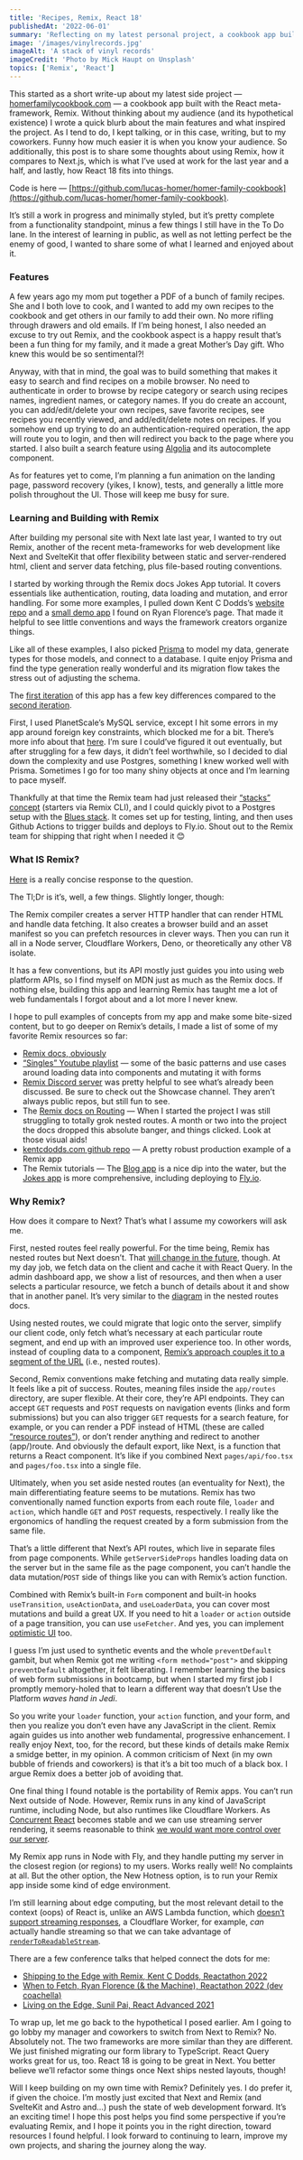 ```yaml
---
title: 'Recipes, Remix, React 18'
publishedAt: '2022-06-01'
summary: 'Reflecting on my latest personal project, a cookbook app built with Remix'
image: '/images/vinylrecords.jpg'
imageAlt: 'A stack of vinyl records'
imageCredit: 'Photo by Mick Haupt on Unsplash'
topics: ['Remix', 'React']
---
```


This started as a short write-up about my latest side project — [homerfamilycookbook.com](https://homerfamilycookbook.com) — a cookbook app built with the React meta-framework, Remix. Without thinking about my audience (and its hypothetical existence) I wrote a quick blurb about the main features and what inspired the project. As I tend to do, I kept talking, or in this case, writing, but to my coworkers. Funny how much easier it is when you know your audience. So additionally, this post is to share some thoughts about using Remix, how it compares to Next.js, which is what I’ve used at work for the last year and a half, and lastly, how React 18 fits into things.

Code is here — [https://github.com/lucas-homer/homer-family-cookbook](https://github.com/lucas-homer/homer-family-cookbook).

It’s still a work in progress and minimally styled, but it’s pretty complete from a functionality standpoint, minus a few things I still have in the To Do lane. In the interest of learning in public, as well as not letting perfect be the enemy of good, I wanted to share some of what I learned and enjoyed about it.

### Features

A few years ago my mom put together a PDF of a bunch of family recipes. She and I both love to cook, and I wanted to add my own recipes to the cookbook and get others in our family to add their own. No more rifling through drawers and old emails. If I’m being honest, I also needed an excuse to try out Remix, and the cookbook aspect is a happy result that’s been a fun thing for my family, and it made a great Mother’s Day gift. Who knew this would be so sentimental?!

Anyway, with that in mind, the goal was to build something that makes it easy to search and find recipes on a mobile browser. No need to authenticate in order to browse by recipe category or search using recipes names, ingredient names, or category names. If you do create an account, you can add/edit/delete your own recipes, save favorite recipes, see recipes you recently viewed, and add/edit/delete notes on recipes. If you somehow end up trying to do an authentication-required operation, the app will route you to login, and then will redirect you back to the page where you started. I also built a search feature using [Algolia](algolia.com) and its autocomplete component.

As for features yet to come, I’m planning a fun animation on the landing page, password recovery (yikes, I know), tests, and generally a little more polish throughout the UI. Those will keep me busy for sure.

### Learning and Building with Remix

After building my personal site with Next late last year, I wanted to try out Remix, another of the recent meta-frameworks for web development like Next and SvelteKit that offer flexibility between static and server-rendered html, client and server data fetching, plus file-based routing conventions.

I started by working through the Remix docs Jokes App tutorial. It covers essentials like authentication, routing, data loading and mutation, and error handling. For some more examples, I pulled down Kent C Dodds’s [website repo](https://github.com/kentcdodds/kentcdodds.com) and a [small demo app](https://github.com/ryanflorence/remix-planner) I found on Ryan Florence’s page. That made it helpful to see little conventions and ways the framework creators organize things.

Like all of these examples, I also picked [Prisma](https://prisma.io) to model my data, generate types for those models, and connect to a database. I quite enjoy Prisma and find the type generation really wonderful and its migration flow takes the stress out of adjusting the schema.

The [first iteration](https://github.com/lucas-homer/homer-family-cookbook-old) of this app has a few key differences compared to the [second iteration](github.com/lucas-homer/homer-family-cookbook).

First, I used PlanetScale’s MySQL service, except I hit some errors in my app around foreign key constraints, which blocked me for a bit. There’s more info about that [here](https://www.prisma.io/docs/guides/database/using-prisma-with-planetscale#differences-to-consider). I’m sure I could’ve figured it out eventually, but after struggling for a few days, it didn’t feel worthwhile, so I decided to dial down the complexity and use Postgres, something I knew worked well with Prisma. Sometimes I go for too many shiny objects at once and I’m learning to pace myself.

Thankfully at that time the Remix team had just released their [“stacks” concept](http://remix.run/stacks) (starters via Remix CLI), and I could quickly pivot to a Postgres setup with the [Blues stack](https://github.com/remix-run/blues-stack). It comes set up for testing, linting, and then uses Github Actions to trigger builds and deploys to Fly.io. Shout out to the Remix team for shipping that right when I needed it 😊

### What IS Remix?

[Here](https://remix.run/docs/en/v1/pages/technical-explanation) is a really concise response to the question.

The Tl;Dr is it’s, well, a few things. Slightly longer, though:

The Remix compiler creates a server HTTP handler that can render HTML and handle data fetching. It also creates a browser build and an asset manifest so you can prefetch resources in clever ways. Then you can run it all in a Node server, Cloudflare Workers, Deno, or theoretically any other V8 isolate.

It has a few conventions, but its API mostly just guides you into using web platform APIs, so I find myself on MDN just as much as the Remix docs. If nothing else, building this app and learning Remix has taught me a lot of web fundamentals I forgot about and a lot more I never knew.

I hope to pull examples of concepts from my app and make some bite-sized content, but to go deeper on Remix’s details, I made a list of some of my favorite Remix resources so far:

- [Remix docs, obviously](https://remix.run/docs)
- [“Singles” Youtube playlist](https://www.youtube.com/playlist?list=PLXoynULbYuEDG2wBFSZ66b85EIspy3fy6) — some of the basic patterns and use cases around loading data into components and mutating it with forms
- [Remix Discord server](https://discord.gg/DeagGWZU7v) was pretty helpful to see what’s already been discussed. Be sure to check out the Showcase channel. They aren’t always public repos, but still fun to see.
- The [Remix docs on Routing](https://remix.run/docs/en/v1/guides/routing) — When I started the project I was still struggling to totally grok nested routes. A month or two into the project the docs dropped this absolute banger, and things clicked. Look at those visual aids!
- [kentcdodds.com github repo](https://github.com/kentcdodds/kentcdodds.com) — A pretty robust production example of a Remix app
- The Remix tutorials — The [Blog app](https://remix.run/docs/en/v1/tutorials/blog) is a nice dip into the water, but the [Jokes app](https://remix.run/docs/en/v1/tutorials/jokes) is more comprehensive, including deploying to [Fly.io](https://fly.io).

### Why Remix?

How does it compare to Next? That’s what I assume my coworkers will ask me.

First, nested routes feel really powerful. For the time being, Remix has nested routes but Next doesn’t. That [will change in the future](https://nextjs.org/blog/layouts-rfc), though. At my day job, we fetch data on the client and cache it with React Query. In the admin dashboard app, we show a list of resources, and then when a user selects a particular resource, we fetch a bunch of details about it and show that in another panel. It’s very similar to the [diagram](https://remix.run/docs/en/v1/guides/routing#what-is-nested-routing) in the nested routes docs.

Using nested routes, we could migrate that logic onto the server, simplify our client code, only fetch what’s necessary at each particular route segment, and end up with an improved user experience too. In other words, instead of coupling data to a component, [Remix’s approach couples it to a segment of the URL](https://youtu.be/Ck-e3hd3pKw?t=9819) (i.e., nested routes).

Second, Remix conventions make fetching and mutating data really simple. It feels like a pit of success. Routes, meaning files inside the `app/routes` directory, are super flexible. At their core, they’re API endpoints. They can accept `GET` requests and `POST` requests on navigation events (links and form submissions) but you can also trigger `GET` requests for a search feature, for example, or you can render a PDF instead of HTML (these are called [“resource routes”](https://remix.run/docs/en/v1/guides/resource-routes#resource-routes)), or don’t render anything and redirect to another (app/)route. And obviously the default export, like Next, is a function that returns a React component. It’s like if you combined Next `pages/api/foo.tsx` and `pages/foo.tsx` into a single file.

Ultimately, when you set aside nested routes (an eventuality for Next), the main differentiating feature seems to be mutations. Remix has two conventionally named function exports from each route file, `loader` and `action`, which handle `GET` and `POST` requests, respectively. I really like the ergonomics of handling the request created by a form submission from the same file.

That’s a little different that Next’s API routes, which live in separate files from page components. While `getServerSideProps` handles loading data on the server but in the same file as the page component, you can’t handle the data mutation/`POST` side of things like you can with Remix’s action function.

Combined with Remix’s built-in `Form` component and built-in hooks `useTransition`, `useActionData`, and `useLoaderData`, you can cover most mutations and build a great UX. If you need to hit a `loader` or `action` outside of a page transition, you can use `useFetcher`. And yes, you can implement [optimistic UI](https://remix.run/docs/en/v1.5.1/guides/optimistic-ui) too.

I guess I’m just used to synthetic events and the whole `preventDefault` gambit, but when Remix got me writing `<form method="post">` and skipping `preventDefault` altogether, it felt liberating. I remember learning the basics of web form submissions in bootcamp, but when I started my first job I promptly memory-holed that to learn a different way that doesn’t Use the Platform _waves hand in Jedi_.

So you write your `loader` function, your `action` function, and your form, and then you realize you don’t even have any JavaScript in the client. Remix again guides us into another web fundamental, progressive enhancement. I really enjoy Next, too, for the record, but these kinds of details make Remix a smidge better, in my opinion. A common criticism of Next (in my own bubble of friends and coworkers) is that it’s a bit too much of a black box. I argue Remix does a better job of avoiding that.

One final thing I found notable is the portability of Remix apps. You can’t run Next outside of Node. However, Remix runs in any kind of JavaScript runtime, including Node, but also runtimes like Cloudflare Workers. As [Concurrent React](https://reactjs.org/blog/2022/03/29/react-v18.html#what-is-concurrent-react) becomes stable and we can use streaming server rendering, it seems reasonable to think [we would want more control over our server](https://youtu.be/q18syhTe3bo?t=1215).

My Remix app runs in Node with Fly, and they handle putting my server in the closest region (or regions) to my users. Works really well! No complaints at all. But the other option, the New Hotness option, is to run your Remix app inside some kind of edge environment.

I’m still learning about edge computing, but the most relevant detail to the context (oops) of React is, unlike an AWS Lambda function, which [doesn’t support streaming responses](https://nextjs.org/docs/advanced-features/react-18/streaming#using-streaming-server-rendering), a Cloudflare Worker, for example, _can_ actually handle streaming so that we can take advantage of [`renderToReadableStream`](https://reactjs.org/blog/2022/03/29/react-v18.html#react-dom-server).

There are a few conference talks that helped connect the dots for me:

- [Shipping to the Edge with Remix, Kent C Dodds, Reactathon 2022](https://www.youtube.com/watch?v=osSaUWlgAyo)
- [When to Fetch, Ryan Florence (& the Machine), Reactathon 2022 (dev coachella)](https://youtu.be/Ck-e3hd3pKw?t=9264)
- [Living on the Edge, Sunil Pai, React Advanced 2021](https://www.youtube.com/watch?v=q18syhTe3bo)

To wrap up, let me go back to the hypothetical I posed earlier. Am I going to go lobby my manager and coworkers to switch from Next to Remix? No. Absolutely not. The two frameworks are more similar than they are different. We just finished migrating our form library to TypeScript. React Query works great for us, too. React 18 is going to be great in Next. You better believe we’ll refactor some things once Next ships nested layouts, though!

Will I keep building on my own time with Remix? Definitely yes. I do prefer it, if given the choice. I’m mostly just excited that Next and Remix (and SvelteKit and Astro and…) push the state of web development forward. It’s an exciting time! I hope this post helps you find some perspective if you’re evaluating Remix, and I hope it points you in the right direction, toward resources I found helpful. I look forward to continuing to learn, improve my own projects, and sharing the journey along the way.
